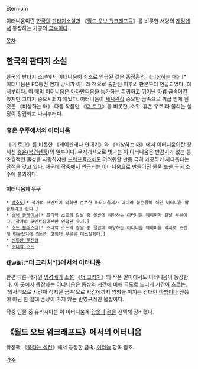 Eternium

이터니움이란 [[한국]]의 [[판타지소설]]과 《[[월드 오브 워크래프트]]》를 비롯한 서양의 [[게임]]에서 등장하는 가공의 [[금속]]이다.

[[목차]]
== 한국의 판타지 소설 ==
한국의 판타지 소설에서 이터니움이 최초로 언급된 것은 [[홍정훈]]의 《[[비상하는 매]]》[* 이터니움은 PC통신 연재 당시가 아니라 책으로 출판된 이후의 판본부터 언급되었다.]에서부터다. 이 때의 이터니움은 [[아다만티움]]을 능가하는 희귀하고 뛰어난 마법 금속이긴 했지만 그다지 중요시되지 않았다. 이터니움이 [[세계관]]상 중요한 금속으로 취급 받게 된 것은 《비상하는 매》 다음 작품인 《[[더 로그]]》를 비롯한, 소위 '휴온 우주'라 불리는 설정이 정립되고 나서부터다.
=== 휴온 우주에서의 이터니움 ===
《더 로그》를 비롯한 《레이펜테나 연대기》와 《비상하는 매》에서 이터니움이란 창세신 [[휴온]]([[북건현룡]])의 일부이다. 무지개색으로 빛나는 이 이터니움은 반감기가 없는 등 초월적인 물성을 자랑하지만 [[드워프]]들조차도 어려워할 만큼 극히 가공하기 까다롭다는 단점을 갖고 있다. 때문에 작중에서 언급되는 이터니움으로 만들어진 물품 또한 극히 소수에 불과하다.
==== 이터니움제 무구 ====
 * [[백호도]][* 작가의 코멘트에 의하면 순수한 이터니움제가 아니라 불순물이 섞인 이터니움 합금제라고 한다.]
 * [[소닉 글레이브]][* 조디악 소드의 칼날 중 절반에 해당하는 이터니움 웨이퍼가 칼날 부분이다. 작가의 코멘트상에서만 언급된 무기.]
 * [[소드 블래스터]][* 조디악 소드의 칼날 중 절반에 해당하는 이터니움 웨이퍼를 억지로 조립해 만들었기에 검신의 고정대 부분은 미스릴제다.]
 * [[신룡환 루진검]]
 * [[조디악 소드]]
=== 《[wiki:"더 크리처"]》에서의 이터니움 ===
한편 다른 작가인 [[임경배]]의 [[소설]] 《[[더 크리처]]》의 작품 말미에서도 이터니움이 등장한다. 이 곳에서 등장하는 이터니움은 통상의 [[시간]]에 비해 극도로 느리게 시간이 흐르는, '의사적으로 시간이 정지된 금속'으로 시간에까지 영향을 미치는 강대한 [[마법]]이나 권능이 아닌 한 절대 손상이 가지 않는 반영구적인 물질이다.

작중 인물 중 유리시아는 이 이터니움제 [[갑옷]]과 [[검]]을 선택해 장비했다.

== 《월드 오브 워크래프트》에서의 이터니움 ==
확장팩 《[[불타는 성전]]》에서 등장한 금속. [[이터늄]] 항목 참조.


[[각주]]
